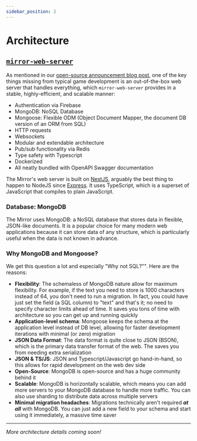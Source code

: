 ```yaml
---
sidebar_position: 2
---
```


# Architecture

## [`mirror-web-server`](https://github.com/the-mirror-gdp/the-mirror/tree/dev/mirror-web-server)

As mentioned in our [open-source announcement blog post](https://www.themirror.space/blog/freedom-to-own-open-sourcing-the-mirror), one of the key things missing from typical game development is an out-of-the-box web server that handles everything, which `mirror-web-server` provides in a stable, highly-efficient, and scalable manner:

- Authentication via Firebase
- MongoDB: NoSQL Database
- Mongoose: Flexible ODM (Object Document Mapper, the document DB version of an ORM from SQL)
- HTTP requests
- Websockets
- Modular and extendable architecture
- Pub/sub functionality via Redis
- Type safety with Typescript
- Dockerized
- All neatly bundled with OpenAPI Swagger documentation

The Mirror's web server is built on [NestJS](https://nestjs.com/), arguably the best thing to happen to NodeJS since [Express](https://expressjs.com/). It uses TypeScript, which is a superset of JavaScript that compiles to plain JavaScript.

### Database: MongoDB

The Mirror uses MongoDB: a NoSQL database that stores data in flexible, JSON-like documents. It is a popular choice for many modern web applications because it can store data of any structure, which is particularly useful when the data is not known in advance.

### Why MongoDB and Mongoose?

We get this question a lot and especially "Why not SQL?"". Here are the reasons:

- **Flexibility**: The schemaless of MongoDB nature allow for maximum flexibility. For example, if the text you need to store is 1000 characters instead of 64, you don't need to run a migration. In fact, you could have just set the field (a SQL column) to "text" and that's it; no need to specify character limits ahead of time. It saves you tons of time with architecture so you can get up and running quickly
- **Application-level schema**: Mongoose keeps the schema at the application level instead of DB level, allowing for faster development iterations with minimal (or zero) migration
- **JSON Data Format**: The data format is quite close to JSON (BSON), which is the primary data transfer format of the web. The saves you from needing extra serialization
- **JSON & TS/JS**: JSON and Typescript/Javascript go hand-in-hand, so this allows for rapid development on the web dev side
- **Open-Source**: MongoDB is open-source and has a huge community behind it
- **Scalable**: MongoDB is horizontally scalable, which means you can add more servers to your MongoDB database to handle more traffic. You can also use sharding to distribute data across multiple servers
- **Minimal migration headaches**: Migrations technically aren't required _**at all**_ with MongoDB. You can just add a new field to your schema and start using it immediately, a massive time saver

---

_More architecture details coming soon!_
